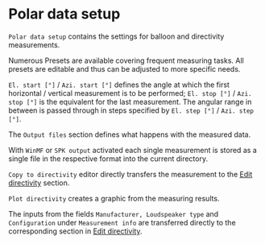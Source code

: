 # Polar data setup

``Polar data setup`` contains the settings for balloon and directivity measurements.

Numerous Presets are available covering frequent measuring tasks. All presets are editable and thus can be adjusted to more specific needs.

``El. start [°]`` / ``Azi. start [°]`` defines the angle at which the first horizontal / vertical measurement is to be performed; ``El. stop [°]`` / ``Azi. stop [°]`` is the equivalent for the last measurement. The angular range in between is passed through in steps specified by ``El. step [°]`` / ``Azi. step [°]``.

The ``Output files`` section defines what happens with the measured data.

With ``WinMF`` or ``SPK output`` activated each single measurement is stored as a single file in the respective format into the current directory.

``Copy to directivity`` editor directly transfers the measurement to the [Edit directivity](/en/help/direcitivty/edit-directicvity) section.

``Plot directivity`` creates a graphic from the measuring results.

The inputs from the fields ``Manufacturer, Loudspeaker type`` and ``Configuration`` under ``Measurement info`` are transferred directly to the corresponding section in [Edit directivity](/en/help/direcitivty/edit-directicvity).
